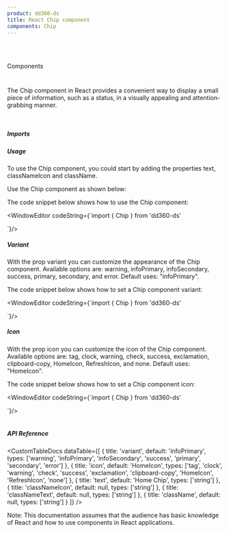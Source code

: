 ```yaml
---
product: dd360-ds
title: React Chip component
components: Chip
---
```


<br />
<br />

<Label>Components</Label>

# <HeaderDocCustom title="Chip" pathUrl="components-chip--chip" />

The Chip component in React provides a convenient way to display a small piece of information, such as a status, in a visually appealing and attention-grabbing manner.

<br />

##### <span name="floating-nav">Imports</span>

<WindowEditor codeString="import { Chip } from 'dd360-ds'" />

##### <span name="floating-nav">Usage</span>

To use the Chip component, you could start by adding the properties text, classNameIcon and className.

Use the Chip component as shown below:

<Playground>
  <Chip text="Hello world" classNameIcon='w-4' className='p-1' />
</Playground>

The code snippet below shows how to use the Chip component:

<WindowEditor
    codeString={`import { Chip } from 'dd360-ds'

 <Chip text="Hello world"/>
`}/>

<br />

##### <span name="floating-nav">Variant</span>

With the prop variant you can customize the appearance of the Chip component. Available options are: warning, infoPrimary, infoSecondary, success, primary, secondary, and error. Default uses: "infoPrimary".

<Playground className="flex flex-col gap-y-2">
    <Chip text="Hello world" classNameIcon='w-4' className='p-1 text-gray-500' variant="warning"/>
    <Chip text="Hello world" classNameIcon='w-4' className='p-1 text-gray-500' variant="infoPrimary"/>
    <Chip text="Hello world" classNameIcon='w-4' className='p-1 text-gray-500' variant="infoSecondary"/>
    <Chip text="Hello world" classNameIcon='w-4' className='p-1 text-gray-500' variant="success"/>
    <Chip text="Hello world" classNameIcon='w-4' className='p-1 text-gray-500' variant="primary"/>
    <Chip text="Hello world" classNameIcon='w-4' className='p-1 text-gray-500' variant="secondary"/>
    <Chip text="Hello world" classNameIcon='w-4' className='p-1 text-gray-500' variant="error"/>
</Playground>

The code snippet below shows how to set a Chip component variant:

<WindowEditor
    codeString={`import { Chip } from 'dd360-ds'

<Chip text="Hello world" classNameIcon='w-4' className='p-1 text-gray-500' variant="warning"/>
<Chip text="Hello world" classNameIcon='w-4' className='p-1 text-gray-500' variant="infoPrimary"/>
<Chip text="Hello world" classNameIcon='w-4' className='p-1 text-gray-500' variant="infoSecondary"/>
<Chip text="Hello world" classNameIcon='w-4' className='p-1 text-gray-500' variant="success"/>
<Chip text="Hello world" classNameIcon='w-4' className='p-1 text-gray-500' variant="primary"/>
<Chip text="Hello world" classNameIcon='w-4' className='p-1 text-gray-500' variant="secondary"/>
<Chip text="Hello world" classNameIcon='w-4' className='p-1 text-gray-500' variant="error"/>
`}/>

<br />

##### <span name="floating-nav">Icon</span>

With the prop icon you can customize the icon of the Chip component. Available options are: tag, clock, warning, check, success, exclamation, clipboard-copy, HomeIcon, RefreshIcon, and none. Default uses: "HomeIcon".

<Playground className="flex flex-col gap-y-2">
    <Chip text="tag" classNameIcon='w-4' className='p-1 text-gray-500' icon="tag"/>
    <Chip text="clock" classNameIcon='w-4' className='p-1 text-gray-500' icon="clock"/>
    <Chip text="warning" classNameIcon='w-4' className='p-1 text-gray-500' icon="warning"/>
    <Chip text="check" classNameIcon='w-4' className='p-1 text-gray-500' icon="check"/>
    <Chip text="success" classNameIcon='w-4' className='p-1 text-gray-500' icon="success"/>
    <Chip text="exclamation" classNameIcon='w-4' className='p-1 text-gray-500' icon="exclamation"/>
    <Chip text="clipboard-copy" classNameIcon='w-4' className='p-1 text-gray-500' icon="clipboard-copy"/>
    <Chip text="HomeIcon" classNameIcon='w-4' className='p-1 text-gray-500' icon="HomeIcon"/>
    <Chip text="RefreshIcon" classNameIcon='w-4' className='p-1 text-gray-500' icon="RefreshIcon"/>
    <Chip text="none" classNameIcon='w-4' className='p-1 text-gray-500' icon="none"/>
</Playground>

The code snippet below shows how to set a Chip component icon:

<WindowEditor
    codeString={`import { Chip } from 'dd360-ds'

<Chip text="tag" classNameIcon='w-4' className='p-1 text-gray-500' icon="tag"/>
<Chip text="clock" classNameIcon='w-4' className='p-1 text-gray-500' icon="clock"/>
<Chip text="warning" classNameIcon='w-4' className='p-1 text-gray-500' icon="warning"/>
<Chip text="check" classNameIcon='w-4' className='p-1 text-gray-500' icon="check"/>
<Chip text="success" classNameIcon='w-4' className='p-1 text-gray-500' icon="success"/>
<Chip text="exclamation" classNameIcon='w-4' className='p-1 text-gray-500' icon="exclamation"/>
<Chip text="clipboard-copy" classNameIcon='w-4' className='p-1 text-gray-500' icon="clipboard-copy"/>
<Chip text="HomeIcon" classNameIcon='w-4' className='p-1 text-gray-500' icon="HomeIcon"/>
<Chip text="RefreshIcon" classNameIcon='w-4' className='p-1 text-gray-500' icon="RefreshIcon"/>
<Chip text="none" classNameIcon='w-4' className='p-1 text-gray-500' icon="none"/>
`}/>

<br />
<br />

##### <span name="floating-nav">API Reference</span>

<CustomTableDocs
  dataTable={[
    { title: 'variant', default: 'infoPrimary', types: ['warning', 'infoPrimary', 'infoSecondary', 'success', 'primary', 'secondary', 'error'] },
    { title: 'icon', default: 'HomeIcon', types: ['tag', 'clock', 'warning', 'check', 'success', 'exclamation', 'clipboard-copy', 'HomeIcon', 'RefreshIcon', 'none'] },
    { title: 'text', default: 'Home Chip', types: ['string'] },
    { title: 'classNameIcon', default: null, types: ['string'] },
    { title: 'classNameText', default: null, types: ['string'] },
    { title: 'className', default: null, types: ['string'] }
  ]}
/>

Note: This documentation assumes that the audience has basic knowledge of React
and how to use components in React applications.

<BackAndForwardController />